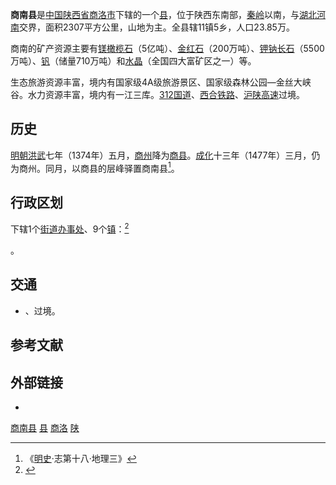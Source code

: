 {{Infobox China County
|Belong = [[陕西省|陕西省]][[商洛市|商洛市]]
}}

'''商南县'''是[[中华人民共和国|中国]][[陕西省|陕西省]][[商洛市|商洛市]]下辖的一个[[县|县]]，位于陕西东南部，[[秦岭|秦岭]]以南，与[[湖北|湖北]][[河南|河南]]交界，面积2307平方公里，山地为主。全县辖11镇5乡，人口23.85万。

商南的矿产资源主要有[[镁橄榄石|镁橄榄石]]（5亿吨）、[[金红石|金红石]]（200万吨）、[[钾钠长石|钾钠长石]]（5500万吨）、[[钒|钒]]（储量710万吨）和[[水晶|水晶]]（全国四大富矿区之一）等。

生态旅游资源丰富，境内有国家级4A级旅游景区、国家级森林公园—金丝大峡谷。水力资源丰富，境内有一江三库。[[312国道|312国道]]、[[西合铁路|西合铁路]]、[[沪陕高速|沪陕高速]]过境。

== 历史 ==
[[明朝|明朝]][[洪武|洪武]]七年（1374年）五月，[[商州_(北周)|商州]]降为[[商县|商县]]。[[成化|成化]]十三年（1477年）三月，仍为商州。同月，以商县的层峰驿置商南县<ref>《[[明史|明史]]·志第十八·地理三》</ref>。

== 行政区划 ==
{{PAGENAMEBASE}}下辖1个[[街道办事处|街道办事处]]、9个[[镇|镇]]：<ref>{{PRC admin/ref sgc|61/10/23/000/000}}</ref>

{{PRC admin/children|61/10/23/000/000}}。

== 交通 ==
* {{中国国道名|312}}、{{中国国道名|345}}过境。

== 参考文献 ==
{{reflist}}

== 外部链接 ==
* {{Official website|http://www.shangnan.gov.cn/|name=商南县人民政府}}

{{商南县行政区划}}
{{商洛市行政区划}}
{{陕西行政区划}}
{{国家级贫困县|前}}

[[Category:商南县|]]
[[Category:商洛区县|县]]
[[Category:陕西省县份|商洛]]
[[Category:原国家级贫困县|陕]]